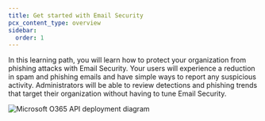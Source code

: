 ```yaml
---
title: Get started with Email Security
pcx_content_type: overview
sidebar:
  order: 1
---
```


In this learning path, you will learn how to protect your organization from phishing attacks with Email Security. 
Your users will experience a reduction in spam and phishing emails and have simple ways to report any suspicious activity. 
Administrators will be able to review detections and phishing trends that target their organization without having to tune Email Security. 

![Microsoft O365 API deployment diagram](~/assets/images/learning-paths/secure-o365-email/ms365-api-deployment.png)